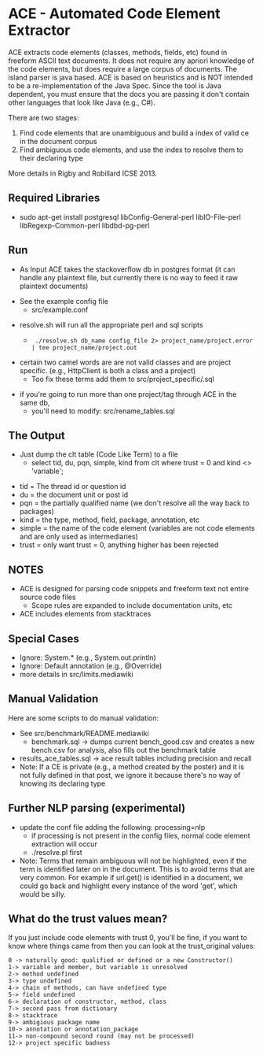 =ACE - Automated Code Element Extractor=

ACE extracts code elements (classes, methods, fields, etc) found in freeform ASCII text documents. It does not require any apriori knowledge of the code elements, but does require a large corpus of documents. The island parser is java based. ACE is based on heuristics and is NOT intended to be a re-implementation of the Java Spec. Since the tool is Java dependent, you must ensure that the docs you are passing it don't contain other languages that look like Java (e.g., C#).

There are two stages:
# Find code elements that are unambiguous and build a index of valid ce in the document corpus
# Find ambiguous code elements, and use the index to resolve them to their declaring type

More details in Rigby and Robillard ICSE 2013.

==Required Libraries==

* sudo apt-get install postgresql libConfig-General-perl libIO-File-perl libRegexp-Common-perl libdbd-pg-perl

==Run==

* As Input ACE takes the stackoverflow db in postgres format (it can handle any plaintext file, but currently there is no way to feed it raw plaintext documents)

* See the example config file
** src/example.conf

* resolve.sh will run all the appropriate perl and sql scripts 
** <pre> ./resolve.sh db_name config_file 2> project_name/project.error | tee project_name/project.out </pre>

* certain two camel words are are not valid classes and are project specific. (e.g., HttpClient is both a class and a project)
** Too fix these terms add them to src/project_specific/<project_name>.sql 

* if you're going to run more than one project/tag through ACE in the same db,
** you'll need to modify: src/rename_tables.sql 

==The Output==
*Just dump the clt table (Code Like Term) to a file
** select tid, du, pqn, simple, kind from clt where trust = 0 and kind <> 'variable';

* tid = The thread id or question id
* du = the document unit or post id
* pqn = the partially qualified name (we don't resolve all the way back to packages)
* kind = the type, method, field, package, annotation, etc
* simple = the name of the code element (variables are not code elements and are only used as intermediaries)
* trust = only want trust = 0, anything higher has been rejected


==NOTES==

* ACE is designed for parsing code snippets and freeform text not entire source code files
** Scope rules are expanded to include documentation units, etc
* ACE includes elements from stacktraces

== Special Cases ==
* Ignore: System.* (e.g., System.out.println)
* Ignore: Default annotation (e.g., @Override)
* more details in src/limits.mediawiki

== Manual Validation ==

Here are some scripts to do manual validation:
* See src/benchmark/README.mediawiki
** benchmark.sql -> dumps current bench_good.csv and creates a new bench.csv for analysis, also fills out the benchmark table
* results_ace_tables.sql -> ace result tables including precision and recall
*Note: If a CE is private (e.g., a method created by the poster) and it is not fully defined in that post, we ignore it because there's no way of knowing its declaring type

== Further NLP parsing (experimental) ==

*update the conf file adding the following: processing=nlp
**if processing is not present in the config files, normal code element extraction will occur
** ./resolve.pl <config file> first 
*Note: Terms that remain ambiguous will not be highlighted, even if the term is identified later on in the document. This is to avoid terms that are very common. For example if url.get() is identified in a document, we could go back and highlight every instance of the word 'get', which would be silly. 

==What do the trust values mean?==

If you just include code elements with trust 0, you'll be fine, if you want to know where things came from then you can look at the trust_original values:

<pre>
0 -> naturally good: qualified or defined or a new Constructor()
1-> variable and member, but variable is unresolved
2-> method undefined
3-> type undefined
4-> chain of methods, can have undefined type 
5-> field undefined
6-> declaration of constructor, method, class
7-> second pass from dictionary
8-> stacktrace
9-> ambigious package name
10-> annotation or annotation_package
11-> non-compound second round (may not be processed)
12-> project specific badness
</pre>


